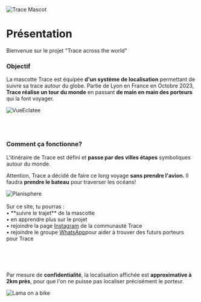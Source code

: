 
 
<div style={{ width: '100%', margin: '0 auto', textAlign: 'center' }}>
 <div style={{ display: "flex", justifyContent: "center" }}>
  <img src="/img/Mascotte/Resize/tracefullbodydetoureSmall.png" alt="Trace Mascot" />
</div>

# Présentation


Bienvenue sur le projet "Trace across the world"

### Objectif

La mascotte Trace est équipée **d'un système de localisation** permettant de suivre sa trace autour du globe. Partie de Lyon en France en Octobre 2023, **Trace réalise un tour du monde** en passant **de main en main des porteurs** qui la font voyager.

<div style={{ width:'100%',height:'auto'}}>
  <img src="/img/Mascotte/Resize/Trace_Eclatee.png" alt="VueEclatee" loading="lazy"  />
</div>

<br/><br/>

### Comment ça fonctionne?

L'itinéraire de Trace est défini et **passe par des villes étapes** symboliques autour du monde.

Attention, Trace a décidé de faire ce long voyage **sans prendre l'avion.** Il faudra **prendre le bateau** pour traverser les océans!

<div style={{ width:'100%',height:'auto'}}>
  <img src="/img/Mascotte/Resize/planisphere.svg" alt="Planisphere" loading="lazy"  />
</div>
<br/>
Sur ce site, tu pourras :
<br/>• **suivre le trajet** de la mascotte
<br/>• en apprendre plus sur le projet
<br/>• rejoindre la page <a href="https://www.instagram.com/traceacrosstheworld/" target="_blank" rel="noopener noreferrer">Instagram</a> de la communauté Trace
<br/>• rejoindre le groupe <a href="https://chat.whatsapp.com/FKwW0q23yVk3OdKNKAxGnE" target="_blank" rel="noopener noreferrer">WhatsApp</a>pour aider à trouver des futurs porteurs pour Trace

<br/><br/><br/>

Par mesure de **confidentialité**, la localisation affichée est **approximative à 2km près**, pour que l'on ne puisse pas localiser précisément le porteur.
<br/>

<div style={{ display: "flex", justifyContent: "center" }}>
  <img src="/img/Mascotte/Resize/lama-on-a-bike.svg" alt="Lama on a bike" />
</div>
</div>

